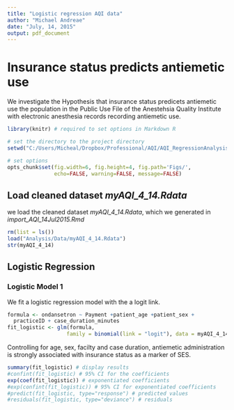 ```yaml
---
title: "Logistic regression AQI data"
author: "Michael Andreae"
date: "July, 14, 2015"
output: pdf_document
---
```


# Insurance status predicts antiemetic use 
We investigate the Hypothesis that insurance status predicets antiemetic use the population in the Public Use File of the Anestehsia Quality Institute with electronic anesthesia records recording antiemetic use.



```r
library(knitr) # required to set options in Markdown R
```



```r

# set the directory to the project directory
setwd("C:/Users/Micheal/Dropbox/Professional/AQI/AQI_RegressionAnalysis")

# set options
opts_chunk$set(fig.width=6, fig.height=4, fig.path='Figs/',
               echo=FALSE, warning=FALSE, message=FALSE)
```

## Load cleaned dataset *myAQI_4_14.Rdata* 
 
we load the cleaned dataset *myAQI_4_14.Rdata*, which we generated in *import_AQI_14Jul2015.Rmd*   


```r
rm(list = ls())
load("Analysis/Data/myAQI_4_14.Rdata")
str(myAQI_4_14)
```

## Logistic Regression

### Logistic Model 1

We fit a logistic regression model with the a logit link.


```r
formula <- ondansetron ~ Payment +patient_age +patient_sex +
  practiceID + case_duration_minutes 
fit_logistic <- glm(formula, 
                   family = binomial(link = "logit"), data = myAQI_4_14)
```

Controlling for age, sex, facilty and case duration, antiemetic administration is strongly associated with insurance status as a marker of SES.

```r
summary(fit_logistic) # display results
#confint(fit_logistic) # 95% CI for the coefficients
exp(coef(fit_logistic)) # exponentiated coefficients
#exp(confint(fit_logistic)) # 95% CI for exponentiated coefficients
#predict(fit_logistic, type="response") # predicted values
#residuals(fit_logistic, type="deviance") # residuals
```


